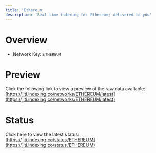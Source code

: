 ```yaml
---
title: 'Ethereum'
description: 'Real time indexing for Ethereum; delivered to you'
---
```


# Overview
- Network Key: `ETHEREUM`

# Preview
Click the following link to view a preview of the raw data available: [https://jiti.indexing.co/networks/ETHEREUM/latest](https://jiti.indexing.co/networks/ETHEREUM/latest)

# Status
Click here to view the latest status: [https://jiti.indexing.co/status/ETHEREUM](https://jiti.indexing.co/status/ETHEREUM)
